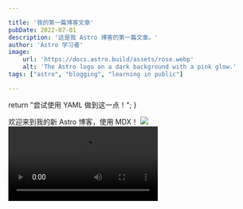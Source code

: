 ```yaml
---

title: '我的第一篇博客文章'
pubDate: 2022-07-01
description: '这是我 Astro 博客的第一篇文章。'
author: 'Astro 学习者'
image:
    url: 'https://docs.astro.build/assets/rose.webp'
    alt: 'The Astro logo on a dark background with a pink glow.'
tags: ["astro", "blogging", "learning in public"]

---
```



 


  return "尝试使用 YAML 做到这一点！";
}

<ContentLayout title={frontmatter.title} fancyJsHelper={fancyJsHelper}>
  欢迎来到我的新 Astro 博客，使用 MDX！
  <Image src='https://static.xmzl.work/help/active.png'/>
    <Video src='https://static.xmzl.work/demo.mp4'/>
# 欢迎使用马克飞象


@(示例笔记本)[马克飞象|帮助|Markdown]

**马克飞象**是一款专为印象笔记（Evernote）打造的Markdown编辑器，通过精心的设计与技术实现，配合印象笔记强大的存储和同步功能，带来前所未有的书写体验。特点概述：

- **功能丰富** ：支持高亮代码块、*LaTeX* 公式、流程图，本地图片以及附件上传，甚至截图粘贴，工作学习好帮手；
- **得心应手** ：简洁高效的编辑器，提供[桌面客户端][1]以及[离线Chrome App][2]，支持移动端 Web；
- **深度整合** ：支持选择笔记本和添加标签，支持从印象笔记跳转编辑，轻松管理。


## Markdown简介

> Markdown 是一种轻量级标记语言，它允许人们使用易读易写的纯文本格式编写文档，然后转换成格式丰富的HTML页面。    —— [维基百科](https://zh.wikipedia.org/wiki/Markdown)

正如您在阅读的这份文档，它使用简单的符号标识不同的标题，将某些文字标记为**粗体**或者*斜体*，创建一个[链接](http://www.example.com)或一个脚注[^demo]。下面列举了几个高级功能，更多语法请按`Cmd + /`查看帮助。

### 代码块
``` python
@requires_authorization
def somefunc(param1='', param2=0):
    '''A docstring'''
    if param1 > param2: # interesting
        print 'Greater'
    return (param2 - param1 + 1) or None
class SomeClass:
    pass
>>> message = '''interpreter
... prompt'''
```
### LaTeX 公式



### 表格
| Item      |    Value | Qty  |
| :-------- | --------:| :--: |
| Computer  | 1600 USD |  5   |
| Phone     |   12 USD |  12  |
| Pipe      |    1 USD | 234  |

### 流程图
```flow
st=>start: Start
e=>end
op=>operation: My Operation
cond=>condition: Yes or No?

st->op->cond
cond(yes)->e
cond(no)->op
```

以及时序图:

```sequence
Alice->Bob: Hello Bob, how are you?
Note right of Bob: Bob thinks
Bob-->Alice: I am good thanks!
```

> **提示：**想了解更多，请查看**流程图**[语法][3]以及**时序图**[语法][4]。

### 复选框

使用 `- [ ]` 和 `- [x]` 语法可以创建复选框，实现 todo-list 等功能。例如：

- [x] 已完成事项
- [ ] 待办事项1
- [ ] 待办事项2

> **注意：**目前支持尚不完全，在印象笔记中勾选复选框是无效、不能同步的，所以必须在**马克飞象**中修改 Markdown 原文才可生效。下个版本将会全面支持。


## 印象笔记相关

### 笔记本和标签
**马克飞象**增加了`@(笔记本)[标签A|标签B]`语法, 以选择笔记本和添加标签。 **绑定账号后**， 输入`(`自动会出现笔记本列表，请从中选择。

### 笔记标题
**马克飞象**会自动使用文档内出现的第一个标题作为笔记标题。例如本文，就是第一行的 `欢迎使用马克飞象`。

### 快捷编辑
保存在印象笔记中的笔记，右上角会有一个红色的编辑按钮，点击后会回到**马克飞象**中打开并编辑该笔记。
>**注意：**目前用户在印象笔记中单方面做的任何修改，马克飞象是无法自动感知和更新的。所以请务必回到马克飞象编辑。

### 数据同步
**马克飞象**通过**将Markdown原文以隐藏内容保存在笔记中**的精妙设计，实现了对Markdown的存储和再次编辑。既解决了其他产品只是单向导出HTML的单薄，又规避了服务端存储Markdown带来的隐私安全问题。这样，服务端仅作为对印象笔记 API调用和数据转换之用。

 >**隐私声明：用户所有的笔记数据，均保存在印象笔记中。马克飞象不存储用户的任何笔记数据。**

### 离线存储
**马克飞象**使用浏览器离线存储将内容实时保存在本地，不必担心网络断掉或浏览器崩溃。为了节省空间和避免冲突，已同步至印象笔记并且不再修改的笔记将删除部分本地缓存，不过依然可以随时通过`文档管理`打开。

> **注意：**虽然浏览器存储大部分时候都比较可靠，但印象笔记作为专业云存储，更值得信赖。以防万一，**请务必经常及时同步到印象笔记**。

## 编辑器相关

## 关于收费

**马克飞象**为新用户提供 10 天的试用期，试用期过后需要[续费](maxiang.info/vip.html)才能继续使用。未购买或者未及时续费，将不能同步新的笔记。之前保存过的笔记依然可以编辑。


## 反馈与建议
- 微博：[@马克飞象](http://weibo.com/u/2788354117)，[@GGock](http://weibo.com/ggock "开发者个人账号")


感谢阅读这份帮助文档。请点击右上角，绑定印象笔记账号，开启全新的记录与分享体验吧。





</ContentLayout>
